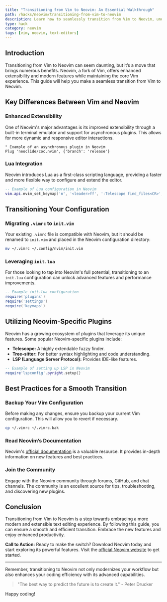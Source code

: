 ```yaml
---
title: "Transitioning from Vim to Neovim: An Essential Walkthrough"
path: /hacks/neovim/transitioning-from-vim-to-neovim
description: Learn how to seamlessly transition from Vim to Neovim, understand the key differences, and leverage new features. Our expert guide provides a step-by-step walkthrough for a smoother transition.
type: hack
category: neovim
tags: [vim, neovim, text-editors]
---
```


## Introduction

Transitioning from Vim to Neovim can seem daunting, but it’s a move that brings numerous benefits. Neovim, a fork of Vim, offers enhanced extensibility and modern features while maintaining the core Vim experience. This guide will help you make a seamless transition from Vim to Neovim.

## Key Differences Between Vim and Neovim

### Enhanced Extensibility

One of Neovim's major advantages is its improved extensibility through a built-in terminal emulator and support for asynchronous plugins. This allows for more dynamic and responsive editor interactions.

```vim
" Example of an asynchronous plugin in Neovim
Plug 'neoclide/coc.nvim', {'branch': 'release'}
```

### Lua Integration

Neovim introduces Lua as a first-class scripting language, providing a faster and more flexible way to configure and extend the editor.

```lua
-- Example of Lua configuration in Neovim
vim.api.nvim_set_keymap('n', '<leader>ff', ':Telescope find_files<CR>', { noremap = true, silent = true })
```

## Transitioning Your Configuration

### Migrating `.vimrc` to `init.vim`

Your existing `.vimrc` file is compatible with Neovim, but it should be renamed to `init.vim` and placed in the Neovim configuration directory:

```sh
mv ~/.vimrc ~/.config/nvim/init.vim
```

### Leveraging `init.lua`

For those looking to tap into Neovim's full potential, transitioning to an `init.lua` configuration can unlock advanced features and performance improvements.

```lua
-- Example init.lua configuration
require('plugins')
require('settings')
require('keymaps')
```

## Utilizing Neovim-Specific Plugins

Neovim has a growing ecosystem of plugins that leverage its unique features. Some popular Neovim-specific plugins include:

- **Telescope:** A highly extendable fuzzy finder.
- **Tree-sitter:** For better syntax highlighting and code understanding.
- **LSP (Language Server Protocol):** Provides IDE-like features.

```lua
-- Example of setting up LSP in Neovim
require'lspconfig'.pyright.setup{}
```

## Best Practices for a Smooth Transition

### Backup Your Vim Configuration

Before making any changes, ensure you backup your current Vim configuration. This will allow you to revert if necessary.

```sh
cp ~/.vimrc ~/.vimrc.bak
```

### Read Neovim’s Documentation

Neovim's [official documentation](https://neovim.io/doc/) is a valuable resource. It provides in-depth information on new features and best practices.

### Join the Community

Engage with the Neovim community through forums, GitHub, and chat channels. The community is an excellent source for tips, troubleshooting, and discovering new plugins.

## Conclusion

Transitioning from Vim to Neovim is a step towards embracing a more modern and extensible text editing experience. By following this guide, you can ensure a smooth and efficient transition. Embrace the new features and enjoy enhanced productivity.

**Call to Action:** Ready to make the switch? Download Neovim today and start exploring its powerful features. Visit the [official Neovim website](https://neovim.io/) to get started.

---

Remember, transitioning to Neovim not only modernizes your workflow but also enhances your coding efficiency with its advanced capabilities.

> "The best way to predict the future is to create it." - Peter Drucker

Happy coding!

